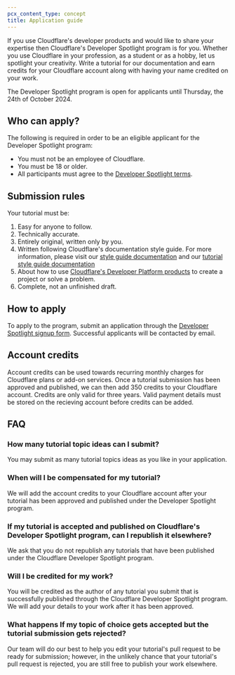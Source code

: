 ```yaml
---
pcx_content_type: concept
title: Application guide
---
```


If you use Cloudflare's developer products and would like to share your expertise then Cloudflare's Developer Spotlight program is for you. Whether you use Cloudflare in your profession, as a student or as a hobby, let us spotlight your creativity. Write a tutorial for our documentation and earn credits for your Cloudflare account along with having your name credited on your work.

The Developer Spotlight program is open for applicants until Thursday, the 24th of October 2024.

## Who can apply?

The following is required in order to be an eligible applicant for the Developer Spotlight program:

- You must not be an employee of Cloudflare.
- You must be 18 or older.
- All participants must agree to the [Developer Spotlight terms](/developer-spotlight/terms/).

## Submission rules

Your tutorial must be:

1. Easy for anyone to follow.
2. Technically accurate.
3. Entirely original, written only by you.
4. Written following Cloudflare's documentation style guide. For more information, please visit our [style guide documentation](/style-guide/) and our [tutorial style guide documentation](/style-guide/documentation-content-strategy/content-types/tutorial/#template)
5. About how to use [Cloudflare's Developer Platform products](/products/?product-group=Developer+platform) to create a project or solve a problem.
6. Complete, not an unfinished draft.

## How to apply

To apply to the program, submit an application through the [Developer Spotlight signup form](https://forms.gle/anpTPu45tnwjwXsk8). Successful applicants will be contacted by email.

## Account credits

Account credits can be used towards recurring monthly charges for Cloudflare plans or add-on services. Once a tutorial submission has been approved and published, we can then add 350 credits to your Cloudflare account. Credits are only valid for three years. Valid payment details must be stored on the recieving account before credits can be added.

## FAQ

### How many tutorial topic ideas can I submit?

You may submit as many tutorial topics ideas as you like in your application.

### When will I be compensated for my tutorial?

We will add the account credits to your Cloudflare account after your tutorial has been approved and published under the Developer Spotlight program.

### If my tutorial is accepted and published on Cloudflare's Developer Spotlight program, can I republish it elsewhere?

We ask that you do not republish any tutorials that have been published under the Cloudflare Developer Spotlight program.

### Will I be credited for my work?

You will be credited as the author of any tutorial you submit that is successfully published through the Cloudflare Developer Spotlight program. We will add your details to your work after it has been approved.

### What happens If my topic of choice gets accepted but the tutorial submission gets rejected?

Our team will do our best to help you edit your tutorial's pull request to be ready for submission; however, in the unlikely chance that your tutorial's pull request is rejected, you are still free to publish your work elsewhere.
